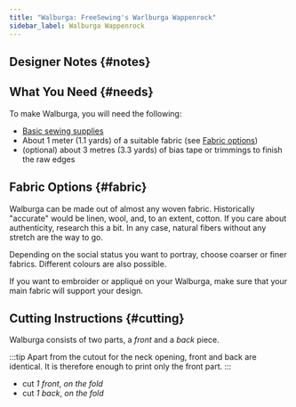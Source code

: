 ```yaml
---
title: "Walburga: FreeSewing's Warlburga Wappenrock"
sidebar_label: Walburga Wappenrock
---
```



<DocusaurusDoc>
  <DesignInfo design="walburga" noDocsLink />
</DocusaurusDoc>

## Designer Notes {#notes}

<Notes />

## What You Need {#needs}

To make Walburga, you will need the following:

- [Basic sewing supplies](/docs/sewing/basic-sewing-supplies)
- About 1 meter (1.1 yards) of a suitable fabric (see [Fabric
  options](#fabric))
- (optional) about 3 metres (3.3 yards) of bias tape or trimmings to finish the
  raw edges

## Fabric Options {#fabric}

Walburga can be made out of almost any woven fabric. Historically "accurate"
would be linen, wool, and, to an extent, cotton. If you care about
authenticity, research this a bit. In any case, natural fibers without any
stretch are the way to go.

Depending on the social status you want to portray, choose coarser or finer
fabrics. Different colours are also possible.

If you want to embroider or appliqué on your Walburga, make sure that your main
fabric will support your design.

## Cutting Instructions {#cutting}

Walburga consists of two parts, a _front_ and a _back_ piece.

:::tip
Apart from the cutout for the neck opening, front and back are identical. It is
therefore enough to print only the front part.
:::

- cut _1 front_, _on the fold_
- cut _1 back_, _on the fold_
